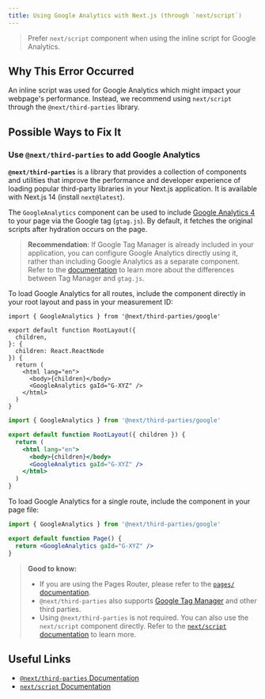 ```yaml
---
title: Using Google Analytics with Next.js (through `next/script`)
---
```


> Prefer `next/script` component when using the inline script for Google Analytics.

## Why This Error Occurred

An inline script was used for Google Analytics which might impact your webpage's performance. Instead, we recommend using `next/script` through the `@next/third-parties` library.

## Possible Ways to Fix It

### Use `@next/third-parties` to add Google Analytics

**`@next/third-parties`** is a library that provides a collection of components and utilities that improve the performance and developer experience of loading popular third-party libraries in your Next.js application. It is available with Next.js 14 (install `next@latest`).

The `GoogleAnalytics` component can be used to include [Google Analytics
4](https://developers.google.com/analytics/devguides/collection/ga4) to your page via the Google tag (`gtag.js`). By default, it fetches the original scripts after hydration occurs on the page.

> **Recommendation**: If Google Tag Manager is already included in your application, you can
> configure Google Analytics directly using it, rather than including Google Analytics as a separate component. Refer to the [documentation](https://developers.google.com/analytics/devguides/collection/ga4/tag-options#what-is-gtm)
> to learn more about the differences between Tag Manager and `gtag.js`.

To load Google Analytics for all routes, include the component directly in your root layout and pass in your measurement ID:

```tsx filename="app/layout.tsx" switcher
import { GoogleAnalytics } from '@next/third-parties/google'

export default function RootLayout({
  children,
}: {
  children: React.ReactNode
}) {
  return (
    <html lang="en">
      <body>{children}</body>
      <GoogleAnalytics gaId="G-XYZ" />
    </html>
  )
}
```

```jsx filename="app/layout.js" switcher
import { GoogleAnalytics } from '@next/third-parties/google'

export default function RootLayout({ children }) {
  return (
    <html lang="en">
      <body>{children}</body>
      <GoogleAnalytics gaId="G-XYZ" />
    </html>
  )
}
```

To load Google Analytics for a single route, include the component in your page file:

```jsx filename="app/page.js"
import { GoogleAnalytics } from '@next/third-parties/google'

export default function Page() {
  return <GoogleAnalytics gaId="G-XYZ" />
}
```

> **Good to know:**
>
> - If you are using the Pages Router, please refer to the [`pages/` documentation](/docs/pages/guides/third-party-libraries).
> - `@next/third-parties` also supports [Google Tag Manager](/docs/app/guides/third-party-libraries#google-tag-manager) and other third parties.
> - Using `@next/third-parties` is not required. You can also use the `next/script` component directly. Refer to the [`next/script` documentation](/docs/app/guides/scripts) to learn more.

## Useful Links

- [`@next/third-parties` Documentation](/docs/app/guides/third-party-libraries)
- [`next/script` Documentation](/docs/app/guides/scripts)
